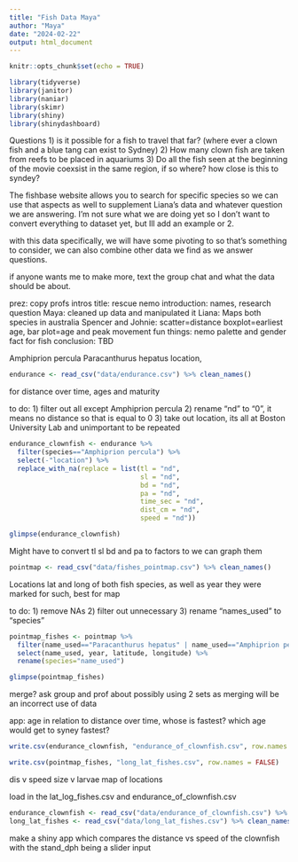 ```yaml
---
title: "Fish Data Maya"
author: "Maya"
date: "2024-02-22"
output: html_document
---
```


```r
knitr::opts_chunk$set(echo = TRUE)
```

```r
library(tidyverse)
library(janitor)
library(naniar)
library(skimr)
library(shiny)
library(shinydashboard)
```

Questions 
1) is it possible for a fish to travel that far? (where ever a clown fish and a blue tang can exist to Sydney)
2) How many clown fish are taken from reefs to be placed in aquariums 
3) Do all the fish seen at the beginning of the movie coexsist in the same region, if so where? how close is this to syndey?

The fishbase website allows you to search for specific species so we can use that aspects as well to supplement Liana's data and whatever question we are answering. I'm not sure what we are doing yet so I don't want to convert everything to dataset yet, but Ill add an example or 2.


with this data specifically, we will have some pivoting to so that's something to consider, we can also combine other data we find as we answer questions. 

if anyone wants me to make more, text the group chat and what the data should be about. 

prez: copy profs intros 
title: rescue nemo
introduction: names, research question 
Maya: cleaned up data and manipulated it 
Liana: Maps both species in australia 
Spencer and Johnie: scatter=distance boxplot=earliest age, bar plot=age and peak movement 
fun things: nemo palette and gender fact for fish
conclusion: TBD

Amphiprion percula
Paracanthurus hepatus
location, 

```r
endurance <- read_csv("data/endurance.csv") %>% clean_names()
```
for distance over time, ages and maturity

to do:
 1) filter out all except Amphiprion percula
 2) rename "nd" to "0", it means no distance so that is equal to 0
 3) take out location, its all at Boston University Lab and unimportant to be repeated 

```r
endurance_clownfish <- endurance %>% 
  filter(species=="Amphiprion percula") %>% 
  select(-"location") %>% 
  replace_with_na(replace = list(tl = "nd",
                                 sl = "nd",
                                 bd = "nd",
                                 pa = "nd",
                                 time_sec = "nd",
                                 dist_cm = "nd",
                                 speed = "nd"))
```

```r
glimpse(endurance_clownfish)
```
Might have to convert tl sl bd and pa to factors to we can graph them 

 

```r
pointmap <- read_csv("data/fishes_pointmap.csv") %>% clean_names()
```
Locations lat and long of both fish species, as well as year they were marked for such, best for map 

to do: 
 1) remove NAs
 2) filter out unnecessary 
 3) rename "names_used" to "species"
```r
pointmap_fishes <- pointmap %>% 
  filter(name_used=="Paracanthurus hepatus" | name_used=="Amphiprion percula") %>% 
  select(name_used, year, latitude, longitude) %>% 
  rename(species="name_used")
```
 
```r
glimpse(pointmap_fishes)
```

 
 merge? ask group and prof about possibly using 2 sets as merging will be an incorrect use of data

app: age in relation to distance over time, whose is fastest? which age would get to syney fastest?

```r
write.csv(endurance_clownfish, "endurance_of_clownfish.csv", row.names = FALSE)
```

```r
write.csv(pointmap_fishes, "long_lat_fishes.csv", row.names = FALSE)
```

dis v speed 
size v larvae
map of locations

load in the lat_log_fishes.csv and endurance_of_clownfish.csv
```r
endurance_clownfish <- read_csv("data/endurance_of_clownfish.csv") %>% clean_names()
long_lat_fishes <- read_csv("data/long_lat_fishes.csv") %>% clean_names()
```
make a shiny app which compares the distance vs speed of the clownfish with the stand_dph being a slider input


